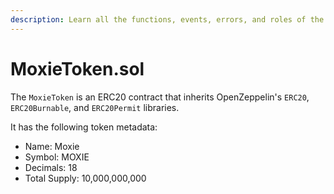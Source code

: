 ```yaml
---
description: Learn all the functions, events, errors, and roles of the MoxieToken.sol contract.
---
```


# MoxieToken.sol

The `MoxieToken` is an ERC20 contract that inherits OpenZeppelin's `ERC20`, `ERC20Burnable`, and `ERC20Permit` libraries.

It has the following token metadata:

- Name: Moxie
- Symbol: MOXIE
- Decimals: 18
- Total Supply: 10,000,000,000
